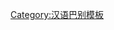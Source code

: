 {{User language-1|cmn-leshan|这个娃儿将将可以用'''[[:Category:Cmn-leshan-1 使用者|鬼头刀坝]]'''勒'''[[:Category:Cmn-leshan 使用者|乐山話]]'''应付了事。|乐山話|12|9}}<noinclude>[[Category:汉语巴别模板]]</noinclude>